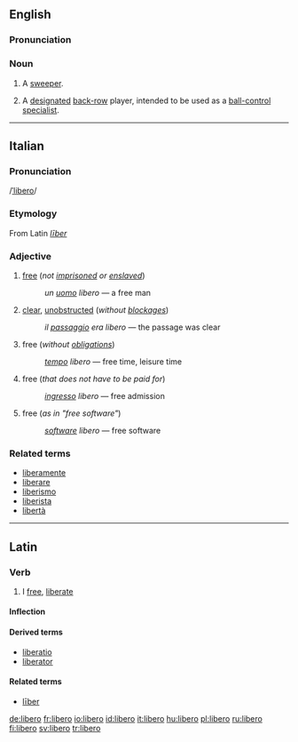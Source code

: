 {{see|libéro}}
==English==
===Pronunciation===
{{rfp}}
{{rfap}}
===Noun===
{{en-noun}}

# {{football}} A [[sweeper]].
# {{volleyball}} A [[designated]] [[back-row]] player, intended to be used as a [[ball control|ball-control]] [[specialist]].
<!-- encyclopedic info:
The libero is a designated back-row player, intended to be used as a ball-control specialist. The libero is allowed to replace any player in the back row without counting as a substitution. There is no limit to the number of libero replacements a team is allowed. The pronunciation is “LEE-bah-ro”.-->
----

==Italian==
===Pronunciation===
/[[Pronunciation guide|ˈlibero]]/
===Etymology===
From Latin ''[[liber#Latin|līber]]''

===Adjective===
{{it-adj|liber}}

# [[free]] (''not [[imprisoned]] or [[enslaved]]'')
#:''un [[uomo]] libero'' &mdash; a free man
# [[clear]], [[unobstructed]] (''without [[blockage]]s'')
#:''il [[passaggio]] era libero'' &mdash; the passage was clear
# free (''without [[obligation]]s'')
#: ''[[tempo]] libero'' &mdash; free time, leisure time
# free (''that does not have to be paid for'')
#:''[[ingresso]] libero'' &mdash; free admission
# free (''as in "free software"'')
#:''[[software#Italian|software]] libero'' &mdash; free software

===Related terms===
*[[liberamente]]
*[[liberare]]
*[[liberismo]]
*[[liberista]]
*[[libertà]]

----

==Latin==
===Verb===
{{la-verb|libero|līberō|liberare#Latin|līberāre|liberavi|līberāvī|liberatum|līberātum}}
# I [[free]], [[liberate]]

====Inflection====
{{la-inflec-are|līber}}

====Derived terms====
* [[liberatio]]
* [[liberator]]

====Related terms====
* [[liber#Latin|līber]]

[[de:libero]]
[[fr:libero]]
[[io:libero]]
[[id:libero]]
[[it:libero]]
[[hu:libero]]
[[pl:libero]]
[[ru:libero]]
[[fi:libero]]
[[sv:libero]]
[[tr:libero]]